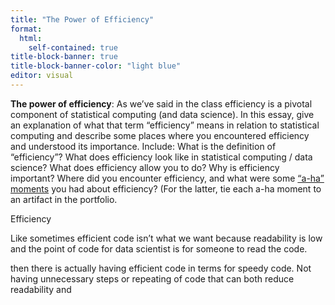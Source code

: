 ```yaml
---
title: "The Power of Efficiency"
format: 
  html: 
    self-contained: true
title-block-banner: true
title-block-banner-color: "light blue"
editor: visual
---
```


**The power of efficiency**: As we've said in the class efficiency is a pivotal component of statistical computing (and data science). In this essay, give an explanation of what that term "efficiency" means in relation to statistical computing and describe some places where you encountered efficiency and understood its importance. Include: What is the definition of "efficiency"? What does efficiency look like in statistical computing / data science? What does efficiency allow you to do? Why is efficiency important? Where did you encounter efficiency, and what were some ["a-ha" moments](https://www.merriam-webster.com/dictionary/aha%20moment) you had about efficiency? (For the latter, tie each a-ha moment to an artifact in the portfolio.

Efficiency

Like sometimes efficient code isn't what we want because readability is low and the point of code for data scientist is for someone to read the code. 

then there is actually having efficient code in terms for speedy code. Not having unnecessary steps or repeating of code that can both reduce readability and
